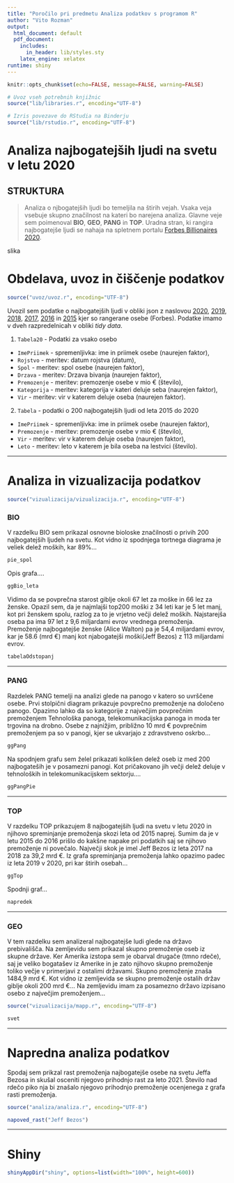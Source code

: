 ```yaml
---
title: "Poročilo pri predmetu Analiza podatkov s programom R"
author: "Vito Rozman"
output:
  html_document: default
  pdf_document:
    includes:
      in_header: lib/styles.sty
    latex_engine: xelatex
runtime: shiny
---
```


```r
knitr::opts_chunk$set(echo=FALSE, message=FALSE, warning=FALSE)

# Uvoz vseh potrebnih knjižnic
source("lib/libraries.r", encoding="UTF-8")
```

```r
# Izris povezave do RStudia na Binderju
source("lib/rstudio.r", encoding="UTF-8")
```

# **Analiza najbogatejših ljudi na svetu v letu 2020**

## STRUKTURA
>Analiza o njbogatejših ljudi bo temeljila na štirih vejah. Vsaka veja vsebuje skupno značilnost na kateri bo narejena analiza. Glavne veje sem poimenoval **BIO**, **GEO**, **PANG** in **TOP**. Uradna stran, ki rangira najbogatejše ljudi se nahaja na spletnem portalu [Forbes Billionaires 2020](https://www.forbes.com/billionaires/).


slika

# Obdelava, uvoz in čiščenje podatkov

```r
source("uvoz/uvoz.r", encoding="UTF-8")
```

Uvozil sem podatke o najbogatejših ljudi v obliki json z naslovou [2020](https://www.forbes.com/forbesapi/person/billionaires/2020/position/true.json), [2019](https://www.forbes.com/forbesapi/person/billionaires/2019/position/true.json), [2018](https://www.forbes.com/forbesapi/person/billionaires/2018/position/true.json), [2017](https://www.forbes.com/forbesapi/person/billionaires/2017/position/true.json), [2016](https://www.forbes.com/forbesapi/person/billionaires/2016/position/true.json) in  [2015](https://www.forbes.com/forbesapi/person/billionaires/2015/position/true.json) kjer so rangerane osebe (Forbes).
Podatke imamo v dveh razpredelnicah v obliki *tidy data*.

1. `Tabela20` - Podatki za vsako osebo
  - `ImePriimek` - spremenljivka: ime in priimek osebe (naurejen faktor),
  - `Rojstvo` - meritev: datum rojstva (datum),
  - `Spol` - meritev: spol osebe (naurejen faktor),
  - `Drzava` - meritev: Drzava bivanja (naurejen faktor),
  - `Premozenje` - meritev: premozenje osebe v mio € (število),
  - `Kategorija` - meritev: kategorija v kateri deluje seba (naurejen faktor),
  - `Vir` - meritev: vir v katerem deluje oseba (naurejen faktor).

2. `Tabela` - podatki o 200 najbogatejših ljudi od leta 2015 do 2020
  - `ImePriimek` - spremenljivka: ime in priimek osebe (naurejen faktor),
  - `Premozenje` - meritev: premozenje osebe v mio € (število),
  - `Vir` - meritev: vir v katerem deluje oseba (naurejen faktor),
  - `Leto` - meritev: leto v katerem je bila oseba na lestvici (število).


***

# Analiza in vizualizacija podatkov

```r
source("vizualizacija/vizualizacija.r", encoding="UTF-8")
```

### **BIO**

V razdelku BIO sem prikazal osnovne bioloske značilnosti o privih 200 najbogatejših ljudeh na svetu. Kot vidno iz spodnjega tortnega diagrama je veliek delež moških, kar 89%...

```r
pie_spol
```
Opis grafa....
```r
ggBio_leta
```

Vidimo da se povprečna starost giblje okoli 67 let za moške in 66 lez za ženske. Opazil sem, da je najmlajši top200 moški z 34 leti kar je 5 let manj, kot pri ženskem spolu, razlog za to je vrjetno večji delež moških. Najstarejša oseba pa ima 97 let z 9,6 miljardami evrov vrednega premoženja. Premoženje najbogatejše ženske (Alice Walton) pa je 54,4 miljardami evrov, kar je 58.6 (mrd €) manj kot njabogatejši moški(Jeff Bezos) z 113 miljardami evrov.

```r
tabelaOdstopanj
```


***

### **PANG**

Razdelek PANG temelji na analizi glede na panogo v katero so uvrščene osebe. Prvi stolpični diagram prikazuje povprečno premoženje na določeno panogo. Opazimo lahko da so kategorije z največjim povprečnim premoženjem Tehnološka panoga, telekomunikacijska panoga in moda ter trgovina na drobno. Osebe z najnižjim, približno 10 mrd € povprečnim premoženjem pa so v panogi, kjer se ukvarjajo z zdravstveno oskrbo...


```r
ggPang
```

Na spodnjem grafu sem želel prikazati kolikšen delež oseb iz med 200 najbogateših je v posamezni panogi. Kot pričakovano jih  večji delež deluje v tehnoloških in telekomunikacijskem sektorju....

```r
ggPangPie
```


***

### **TOP**

V razdelku TOP prikazujem 8 najbogatejših ljudi na svetu v letu 2020 in njihovo spreminjanje premoženja skozi leta od 2015 naprej. Sumim da je v letu 2015 do 2016 prišlo do kakšne napake pri podatkih saj se njihovo premoženje ni povečalo. Največji skok je imel Jeff Bezos iz leta 2017 na 2018 za 39,2 mrd €. Iz grafa spreminjanja premoženja lahko opazimo padec iz leta 2019 v 2020, pri kar štirih osebah...

```r
ggTop

```
Spodnji graf...
```r
napredek
```


***

### **GEO**

V tem razdelku sem analizeral najbogatejše ludi glede na državo prebivališča. Na zemljevidu sem prikazal skupno premoženje oseb iz skupne države. Ker Amerika izstopa sem je obarval drugače (tmno rdeče), saj je veliko bogatašev iz Amerike in je zato njihovo skupno premoženje toliko večje v primerjavi z ostalimi državami. Skupno premoženje znaša 1484,9 mrd €. Kot vidno iz zemljevida se skupno premoženje ostalih držav giblje okoli 200 mrd €...
Na zemljevidu imam za posamezno državo izpisano osebo z največjim premoženjem...

```r
source("vizualizacija/mapp.r", encoding="UTF-8")
```

```r
svet
```


***

# Napredna analiza podatkov

Spodaj sem prikzal rast premoženja najbogatejše osebe na svetu Jeffa Bezosa in skušal osceniti njegovo prihodnjo rast za leto 2021. Število nad rdečo piko nja bi znašalo njegovo prihodnjo premoženje ocenjenega z grafa rasti premoženja.

```r
source("analiza/analiza.r", encoding="UTF-8")
```


```r
napoved_rast("Jeff Bezos")
```


***

# Shiny

```r
shinyAppDir("shiny", options=list(width="100%", height=600))
```
